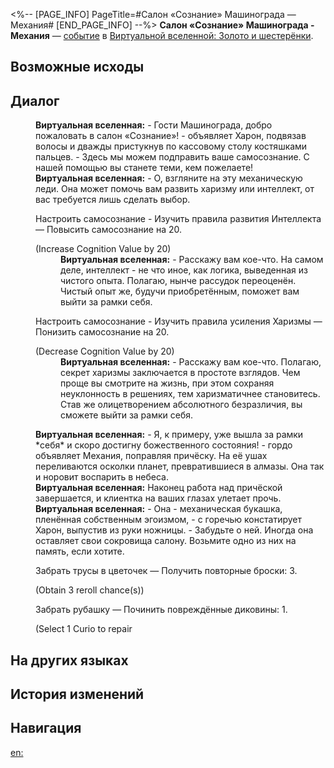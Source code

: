 <%-- [PAGE_INFO]
PageTitle=#Салон «Сознание» Машинограда — Механия#
[END_PAGE_INFO] --%>
{{Дополнить}}
{{ВВ Событие Инфобокс
|id                 = 20101
|Название           = Салон «Сознание» Машинограда - Механия
|Изображение        = Событие ВВ Механия.png
|Испытание_в_вв     = 
|Испытание_в_рое    = 
|Испытание_в_зиш    = Неизвестно
|Испытание_в_рв     = 
|Испытание_в_облнеп = 
|Требования         = 
|Пред               = 
|След               = 
|Упоминания         = 
|Порядок            = 009
|Порядок_рв         = 
}}
'''Салон «Сознание» Машинограда - Механия''' — [[Виртуальная вселенная/События|событие]] в [[Виртуальная вселенная: Золото и шестерёнки|Виртуальной вселенной: Золото и шестерёнки]].

==Возможные исходы==
{{Возможные исходы
|Выбор_1 = Настроить самосознание - Изучить правила развития Интеллекта
|Результат_1 = Повысить самосознание на 20.

|Выбор_2 = Настроить самосознание - Изучить правила усиления Харизмы
|Результат_2 = Понизить самосознание на 20.

|Выбор_3 = Забрать трусы в цветочек
|Результат_3 = Получить повторные броски: 3.

|Выбор_4 = Забрать рубашку
|Результат_4 = Починить повреждённые диковины: 1.
}}

==Диалог==
{{Диалог Начало}}
:'''Виртуальная вселенная:''' - Гости Машинограда, добро пожаловать в салон «Сознание»! - объявляет Харон, подвязав волосы и дважды пристукнув по кассовому столу костяшками пальцев. - Здесь мы можем подправить ваше самосознание. С нашей помощью вы станете теми, кем пожелаете!
:'''Виртуальная вселенная:''' - О, взгляните на эту механическую леди. Она может помочь вам развить харизму или интеллект, от вас требуется лишь сделать выбор.
:{{Диалог|Звезда}} Настроить самосознание - Изучить правила развития Интеллекта &mdash; Повысить самосознание на 20.
:;(Increase Cognition Value by 20)
::'''Виртуальная вселенная:''' - Расскажу вам кое-что. На самом деле, интеллект - не что иное, как логика, выведенная из чистого опыта. Полагаю, нынче рассудок переоценён. Чистый опыт же, будучи приобретённым, поможет вам выйти за рамки {{MC|ж=самой|м=самого}} себя.
:{{Диалог|Звезда}} Настроить самосознание - Изучить правила усиления Харизмы &mdash; Понизить самосознание на 20.
:;(Decrease Cognition Value by 20)
::'''Виртуальная вселенная:''' - Расскажу вам кое-что. Полагаю, секрет харизмы заключается в простоте взглядов. Чем проще вы смотрите на жизнь, при этом сохраняя неуклонность в решениях, тем харизматичнее становитесь. Став же олицетворением абсолютного безразличия, вы сможете выйти за рамки {{MC|ж=самой|м=самого}} себя.
:'''Виртуальная вселенная:''' - Я, к примеру, уже вышла за рамки *себя* и скоро достигну божественного состояния! - гордо объявляет Механия, поправляя причёску. На её ушах переливаются осколки планет, превратившиеся в алмазы. Она так и норовит воспарить в небеса.
:'''Виртуальная вселенная:''' Наконец работа над причёской завершается, и клиентка на ваших глазах улетает прочь.
:'''Виртуальная вселенная:''' - Она - механическая букашка, пленённая собственным эгоизмом, - с горечью констатирует Харон, выпустив из руки ножницы. - Забудьте о ней. Иногда она оставляет свои сокровища салону. Возьмите одно из них на память, если хотите.
:{{Диалог|Звезда}} Забрать трусы в цветочек &mdash; Получить повторные броски: 3.
:;(Obtain 3 reroll chance(s))
:{{Диалог|Звезда}} Забрать рубашку &mdash; Починить повреждённые диковины: 1.
:;(Select 1 Curio to repair
{{Диалог Конец}}

==На других языках==
{{На других языках
|en   = Mechanical City "Cogito Hair Salon" &mdash; Screwllita
|zhs  = 机械城「认知理发馆」-&nbsp;机械咕母
|zht  = 機械城「認知理髮館」-&nbsp;機械咕母
|ja   = {{Rubi|機械城|きかいじょう}}「{{Rubi|認識理容所|にんしきりようしょ}}」-マザーマキーナ
|ko   = 기계 도시 「인지 미용실」 - 스크루리타
|es   = Peluquería cognitiva de Ciudad Mecánica - Mecanillum
|fr   = Mechacité «&nbsp;Salon de coiffure Cogito&nbsp;» &mdash; Screwllita
|ru   = Салон «Сознание» Машинограда - Механия
|th   = เมืองจักรกล "ร้านทำผม Cogito" - Screwllita
|vi   = Thành Phố Máy Móc "Salon Tóc Nhận Thức" - Screwllita
|de   = Mechanische Stadt: „Frisörsalon Cogito“ – Screwllita
|id   = Kota Mekanik : "Cogito Hair Salon" - Screwllita
|pt   = Cidade Mecânica "Salão de Cabeleireiro Cogito" - Screwllita
}}

==История изменений==
{{История изменений|3.5}}

==Навигация==
{{События ВВ Навбокс}}

[[en:]]